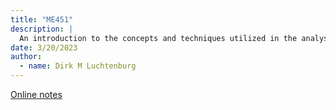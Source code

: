```yaml
---
title: "ME451"
description: | 
  An introduction to the concepts and techniques utilized in the analysis and design of robust control systems. Topics include a review of state-space control systems concepts; standard regulator problem; reduced order observers and state feedback controllers; optimal and robust control design methods; utilization of computer-aided optimal control systems design software such as MATLAB. Techniques developed will be applied, in the form of student design projects, to a variety of challenging control systems design problems.
date: 3/20/2023
author:
  - name: Dirk M Luchtenburg
---
```

 [Online notes](https://github.com/dluchten/ME451/blob/main/book/_book/index.html)